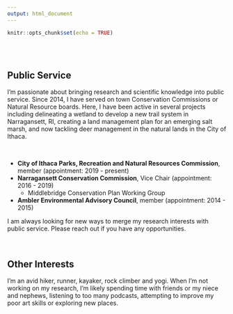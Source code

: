 ```yaml
---
output: html_document
---
```


```r
knitr::opts_chunk$set(echo = TRUE)
```

<br>
<br>

## Public Service

I'm passionate about bringing research and scientific knowledge into public service. Since 2014, I have served on town Conservation Commissions or Natural Resource boards. Here, I have been active in several projects including delineating a wetland to develop a new trail system in Narragansett, RI, creating a land management plan for an emerging salt marsh, and now tackling deer management in the natural lands in the City of Ithaca. 

<br>

* **City of Ithaca Parks, Recreation and Natural Resources Commission**, member (appointment: 2019 - present)
* **Narragansett Conservation Commission**, Vice Chair (appointment: 2016 - 2019)
  * Middlebridge Conservation Plan Working Group
* **Ambler Environmental Advisory Council**, member (appointment: 2014 - 2015)

I am always looking for new ways to merge my research interests with public service. Please reach out if you have any opportunities.

<br>

## Other Interests

I'm an avid hiker, runner, kayaker, rock climber and yogi. When I'm not working on my research, I'm likely spending time with friends or my niece and nephews,  listening to too many podcasts, attempting to improve my poor art skills or exploring new places.